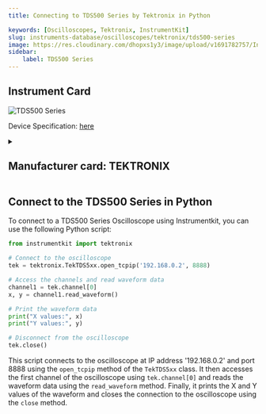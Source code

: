 ```yaml
---
title: Connecting to TDS500 Series by Tektronix in Python

keywords: [Oscilloscopes, Tektronix, InstrumentKit] 
slug: instruments-database/oscilloscopes/tektronix/tds500-series 
image: https://res.cloudinary.com/dhopxs1y3/image/upload/v1691782757/Instruments/Oscilloscopes/TDS500-Series/TDS500-Series.jpg
sidebar:
    label: TDS500 Series 
---
```



## Instrument Card



![TDS500 Series](https://res.cloudinary.com/dhopxs1y3/image/upload/v1691782757/Instruments/Oscilloscopes/TDS500-Series/TDS500-Series.jpg)

Device Specification: [here](/instruments-database/all-instruments)

<details style={{ marginTop: "15px"}}>
<summary><h2 style={{display:'inline'}}>Manufacturer card: TEKTRONIX</h2></summary>

![TEKTRONIX](https://res.cloudinary.com/dhopxs1y3/image/upload/v1692806108/Instruments/Vendor%20Logos/Tektronix.png)

Tektronix, Inc., historically widely known as Tek, is an American company best known for manufacturing test and measurement devices such as [oscilloscopes](https://en.wikipedia.org/wiki/Oscilloscope), [logic analyzers](https://en.wikipedia.org/wiki/Logic_analyzer), and video and mobile test protocol equipment.

- Headquarters: USA
- Yearly Revenue (millions, USD): 5800
- Vendor Website: [here](https://www.tek.com/en)

</details>


<FeaturedInstrumentVideo category="OSCILLOSCOPES" />

## Connect to the TDS500 Series in Python





<Tabs>

<SectionsCard category="OSCILLOSCOPES" manufacturer="Tektronix"></SectionsCard>

<TabItem value="InstrumentKit" label="InstrumentKit">

To connect to a TDS500 Series Oscilloscope using Instrumentkit, you can use the following Python script:

```python
from instrumentkit import tektronix

# Connect to the oscilloscope
tek = tektronix.TekTDS5xx.open_tcpip('192.168.0.2', 8888)

# Access the channels and read waveform data
channel1 = tek.channel[0]
x, y = channel1.read_waveform()

# Print the waveform data
print("X values:", x)
print("Y values:", y)

# Disconnect from the oscilloscope
tek.close()
```

This script connects to the oscilloscope at IP address '192.168.0.2' and port 8888 using the `open_tcpip` method of the `TekTDS5xx` class. It then accesses the first channel of the oscilloscope using `tek.channel[0]` and reads the waveform data using the `read_waveform` method. Finally, it prints the X and Y values of the waveform and closes the connection to the oscilloscope using the `close` method.

</TabItem>
</Tabs>